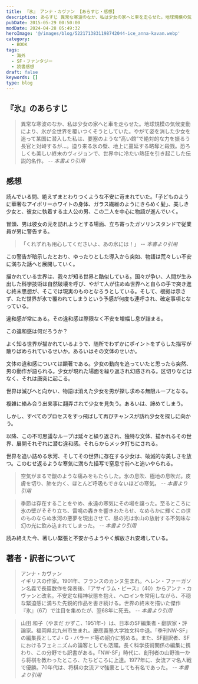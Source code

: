```yaml
---
title: 『氷』　アンナ・カヴァン 【あらすじ・感想】
description: あらすじ 異常な寒波のなか、私は少女の家へと車を走らせた。地球規模の気候変動により、氷が全世界を覆いつくそうとしていた。迫り来る氷の壁、地上に蔓延する略奪と殺戮。恐ろしくも美しい終末のヴィジョンで、世界中に冷たい熱狂を引き起こした伝説的名作。
pubDate: 2015-05-29 00:50:00
modDate: 2024-04-28 05:49:32
heroImage: '@/images/blog/5221713831198742044-ice_anna-kavan.webp'
category:
  - BOOK
tags:
  - 海外
  - SF・ファンタジー
  - 読書感想
draft: false
keywords: []
type: blog
---
```


## 『氷』のあらすじ

> 異常な寒波のなか、私は少女の家へと車を走らせた。地球規模の気候変動により、氷が全世界を覆いつくそうとしていた。やがて姿を消した少女を追って某国に潜入した私は、要塞のような“高い館”で絶対的な力を振るう長官と対峙するが…。迫り来る氷の壁、地上に蔓延する略奪と殺戮。恐ろしくも美しい終末のヴィジョンで、世界中に冷たい熱狂を引き起こした伝説的名作。 <cite>-- 本書より引用</cite>

## 感想

読んでいる間、絶えずまとわりつくような不安に苛まれていた。「子どものように華奢なアイボリーホワイトの身体、ガラス繊維のようにきらめく髪」、美しき少女と、彼女に執着する主人公の男、この二人を中心に物語が進んでいく。

冒頭、男は彼女の元を訪れようとする場面、立ち寄ったガソリンスタンドで従業員が男に警告する。

> 「くれずれも用心してくださいよ、あの氷には！」 <cite>-- 本書より引用</cite>

この警告が暗示したとおり、ゆったりとした導入から突如、物語は荒々しい不安に満ちた話へと展開していく。

描かれている世界は、我々が知る世界と酷似している。国々が争い、人間が生み出した科学技術は自然破壊を呼び、やがて人が住めぬ世界へと自らの手で突き進む終末思想が、そこでは現実のものとなろうとしている。そして、根拠は示さず、ただ世界が氷で覆われてしまうという予感が何度も連呼され、確定事項となっている。

違和感が常にある。その違和感は際限なく不安を増幅し息が詰まる。

この違和感は何だろうか？

よく知る世界が描かれているようで、随所でわずかにポイントをずらした描写が散りばめられているせいか。あるいはその文体のせいか。

文体の違和感については顕著である。少女の動向を追っていたと思ったら突然、男の動作が語られる。少女が現れた場面を繰り返され幻惑される。区切りなどはなく、それは唐突に起こる。

世界は滅びへと向かい、物語は消えた少女を男が探し求める無限ループとなる。

複雑に絡み合う出来事に翻弄されて少女を見失う。あるいは、諦めてしまう。

しかし、すべてのプロセスをすっ飛ばして再びチャンスが訪れ少女を探しに向かう。

以降、この不可思議なループは延々と繰り返され、独特な文体、描かれるその世界、展開それぞれに潜む違和感。それらからメッタ打ちにされる。

世界を追い詰める氷河、そしてその世界に存在する少女は、破滅的な美しさを放つ。このむせ返るような寒気に満ちた描写で窒息寸前へと追いやられる。

> 空気がまるで酸のような痛みをもたらした。氷の息吹、極地の息吹だ。皮膚を切り、肺を灼く、ほとんど呼吸もできないほどの寒気。 <cite>-- 本書より引用</cite>

> 季節は存在することをやめ、永遠の寒気にその場を譲った。至るところに氷の壁がそそり立ち、雷鳴の轟きを響きわたらせ、なめらかに輝くこの世のものならぬ氷河の悪夢を現出させて、昼の光は氷山の放射する不気味な幻の光に飲み込まれてしまった。 <cite>-- 本書より引用</cite>

読み終えた今、著しい緊張と不安からようやく解放され安堵している。

<div class='not-prose'>
  <div data-vc_mylinkbox_id='886766306'></div>
</div>

## 著者・訳者について

> アンナ・カヴァン<br />
> イギリスの作家。1901年、フランスのカンヌ生まれ。ヘレン・ファーガソン名義で長篇数作を発表後、『アサイラム・ピース』（40）からアンナ・カヴァンと改名。不安定な精神状態を抱え、ヘロインを常用しながら、不穏な緊迫感に満ちた先鋭的作品を書き続ける。世界の終末を描いた傑作『氷』（67）で注目を集めたが、翌68年に死去。 <cite>-- 本書より引用</cite>

> 山田 和子（やまだ かずこ、1951年-）は、日本のSF編集者・翻訳家・評論家。福岡県北九州市生まれ。慶應義塾大学独文科中退。「季刊NW-SF」の編集長としてJ・G・バラード等の紹介に努める。また、SF翻訳者、SFにおけるフェミニズムの論客としても活躍。長く科学技術関係の編集に携わり、この分野でも訳書がある。「NW-SF」時代に、創刊者の山野浩一から将棋を教わったところ、たちどころに上達。1977年に、女流アマ名人戦で優勝。70年代は、将棋の女流アマ強豪としても有名であった。 <cite>-- 本書より引用</cite>
